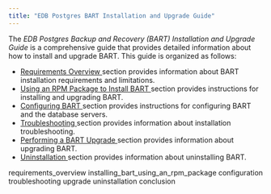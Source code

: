 ```yaml
---
title: "EDB Postgres BART Installation and Upgrade Guide"
---
```




The *EDB Postgres Backup and Recovery (BART) Installation and Upgrade Guide* is a comprehensive guide that provides detailed information about how to install and upgrade BART. This guide is organized as follows:

  - [Requirements Overview ](01_requirements_overview#requirements_overview) section provides information about BART installation requirements and limitations.
  - [Using an RPM Package to Install BART ](02_installing_bart_using_an_rpm_package#installing_bart_using_an_rpm_package) section provides instructions for installing and upgrading BART.
  - [Configuring BART ](03_configuration#configuration) section provides instructions for configuring BART and the database servers.
  - [Troubleshooting ](04_troubleshooting#troubleshooting) section provides information about installation troubleshooting.
  - [Performing a BART Upgrade ](05_upgrade#upgrade) section provides information about upgrading BART.
  - [Uninstallation ](06_uninstallation#uninstallation) section provides information about uninstalling BART.

<div class="toctree" data-maxdepth="5">

requirements_overview installing_bart_using_an_rpm_package configuration troubleshooting upgrade uninstallation conclusion

</div>
